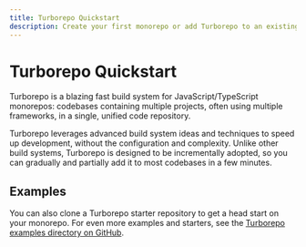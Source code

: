 ```yaml
---
title: Turborepo Quickstart
description: Create your first monorepo or add Turborepo to an existing project.
---
```



# Turborepo Quickstart

Turborepo is a blazing fast build system for JavaScript/TypeScript monorepos: codebases containing multiple projects, often using multiple frameworks, in a single, unified code repository.

Turborepo leverages advanced build system ideas and techniques to speed up development, without the configuration and complexity. Unlike other build systems, Turborepo is designed to be incrementally adopted, so you can gradually and partially add it to most codebases in a few minutes.

<QuickStartArea />

## Examples

You can also clone a Turborepo starter repository to get a head start on your monorepo. For even more examples and starters, see the [Turborepo examples directory on GitHub](https://github.com/vercel/turborepo/tree/main/examples).

<ExamplesArea />

